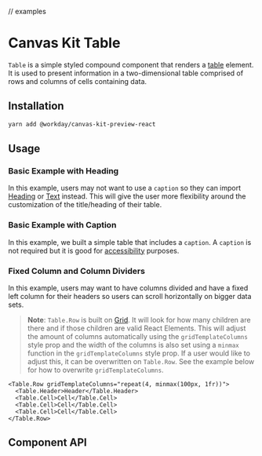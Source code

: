 // examples

<Meta title="Preview/Table" component={Table} />

# Canvas Kit Table

`Table` is a simple styled compound component that renders a
[table](https://developer.mozilla.org/en-US/docs/Web/HTML/Element/table) element. It is used to
present information in a two-dimensional table comprised of rows and columns of cells containing
data.

## Installation

```sh
yarn add @workday/canvas-kit-preview-react
```

## Usage

### Basic Example with Heading

In this example, users may not want to use a `caption` so they can import
[Heading](/docs/components-text-heading--basic) or [Text](/docs/components-text-text--basic)
instead. This will give the user more flexibility around the customization of the title/heading of
their table.

<ExampleCodeBlock code={BasicWithHeading} />

### Basic Example with Caption

In this example, we built a simple table that includes a `caption`. A `caption` is not required but
it is good for
[accessibility](https://developer.mozilla.org/en-US/docs/Web/HTML/Element/table#accessibility_concerns)
purposes.

<ExampleCodeBlock code={Basic} />

### Fixed Column and Column Dividers

In this example, users may want to have columns divided and have a fixed left column for their
headers so users can scroll horizontally on bigger data sets.

<ExampleCodeBlock code={FixedColumn} />

> **Note**: `Table.Row` is built on [Grid](/docs/components-layout-grid--basic). It will look for
> how many children are there and if those children are valid React Elements. This will adjust the
> amount of columns automatically using the `gridTemplateColumns` style prop and the width of the
> columns is also set using a `minmax` function in the `gridTemplateColumns` style prop. If a user
> would like to adjust this, it can be overwritten on `Table.Row`. See the example below for how to
> overwrite `gridTemplateColumns`.

```tsx
<Table.Row gridTemplateColumns="repeat(4, minmax(100px, 1fr))">
  <Table.Header>Header</Table.Header>
  <Table.Cell>Cell</Table.Cell>
  <Table.Cell>Cell</Table.Cell>
  <Table.Cell>Cell</Table.Cell>
</Table.Row>
```

## Component API

<SymbolDoc name="Table" fileName="/preview-react/" />
